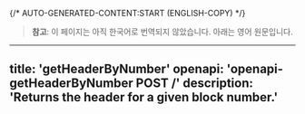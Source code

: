 {/* AUTO-GENERATED-CONTENT:START (ENGLISH-COPY) */}
> **참고**: 이 페이지는 아직 한국어로 번역되지 않았습니다. 아래는 영어 원문입니다.

---
title: 'getHeaderByNumber'
openapi: 'openapi-getHeaderByNumber POST /'
description: 'Returns the header for a given block number.'
---